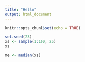 ```yaml
---
title: "Hello"
output: html_document
---
```


```r
knitr::opts_chunk$set(echo = TRUE)
```

```r
set.seed(23)
xs <- sample(1:100, 25)
xs
```
```r
me <- median(xs)
```